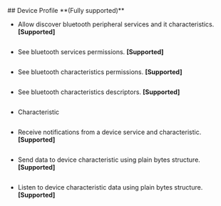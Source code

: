 <section id="section1" className="section">
  ## Device Profile **(Fully supported)**

  - Allow discover bluetooth peripheral services and it characteristics. **[Supported]**
  ```bash

  ```
  - See bluetooth services permissions. **[Supported]**
  ```bash

  ```
  - See bluetooth characteristics permissions. **[Supported]**
  ```bash

  ```
  - See bluetooth characteristics descriptors. **[Supported]**
  ```bash

  ```
  - Characteristic
  ```bash

  ```
  - Receive notifications from a device service and characteristic. **[Supported]**
  ```bash

  ```
  - Send data to device characteristic using plain bytes structure. **[Supported]**
  ```bash

  ```
  - Listen to device characteristic data using plain bytes structure. **[Supported]**
  ```bash

  ```
</section>

